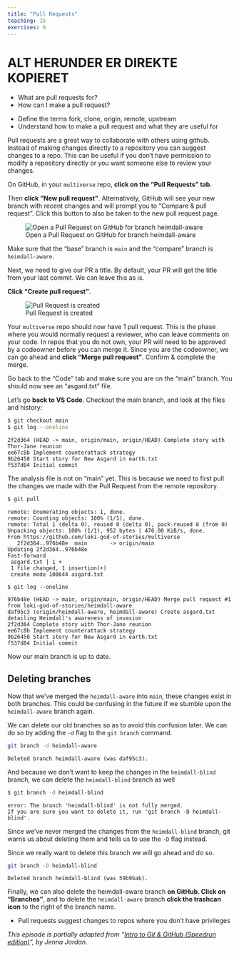 ```yaml
---
title: "Pull Requests"
teaching: 15
exercises: 0
---
```


# ALT HERUNDER ER DIREKTE KOPIERET

:::::::::::::::::::::::::::::::::::::: questions 

- What are pull requests for?
- How can I make a pull request?

::::::::::::::::::::::::::::::::::::::::::::::::

::::::::::::::::::::::::::::::::::::: objectives

- Define the terms fork, clone, origin, remote, upstream
- Understand how to make a pull request and what they are useful for

::::::::::::::::::::::::::::::::::::::::::::::::


:::::::::::::::: callout

Pull requests are a great way to collaborate with others using github.
Instead of making changes directly to a repository you can suggest changes to a repo.
This can be useful if you don't have permission to modify a repository directly or
you want someone else to review your changes.

:::::::::::::::::::::

On GitHub, in your `multiverse` repo, **click on the "Pull Requests" tab**. 

Then **click "New pull request"**. Alternatively, GitHub will see your new branch with recent changes and will prompt you to "Compare & pull request". Click this button to also be taken to the new pull request page.

![Open a Pull Request on GitHub for branch heimdall-aware](fig/github-open-pr.png)

Make sure that the "base" branch is `main` and the "compare" branch is `heimdall-aware`.

Next, we need to give our PR a title. By default, your PR will get the title from your last commit. We can leave this as is.

**Click "Create pull request"**.

![Pull Request is created](fig/github-pr-opened.png)

Your `multiverse` repo should now have 1 pull request. This is the phase where you would normally request a reviewer, who can leave comments on your code. In repos that you do not own, your PR will need to be approved by a codeowner before you can merge it. Since you are the codeowner, we can go ahead and **click "Merge pull request"**. Confirm & complete the merge.

Go back to the "Code" tab and make sure you are on the "main" branch. You should now see an "asgard.txt" file.

Let's go **back to VS Code**. Checkout the main branch, and look at the files and history:

```bash
$ git checkout main
$ git log --oneline
```

```output
2f2d364 (HEAD -> main, origin/main, origin/HEAD) Complete story with Thor-Jane reunion
ee67c8b Implement counterattack strategy
9b26458 Start story for New Asgard in earth.txt
f537d84 Initial commit
```

The analysis file is not on "main" yet. This is because we need to first pull the changes we made with the Pull Request from the remote repository.

```bash
$ git pull
```

```output
remote: Enumerating objects: 1, done.
remote: Counting objects: 100% (1/1), done.
remote: Total 1 (delta 0), reused 0 (delta 0), pack-reused 0 (from 0)
Unpacking objects: 100% (1/1), 952 bytes | 476.00 KiB/s, done.
From https://github.com/loki-god-of-stories/multiverse
   2f2d364..976b48e  main       -> origin/main
Updating 2f2d364..976b48e
Fast-forward
 asgard.txt | 1 +
 1 file changed, 1 insertion(+)
 create mode 100644 asgard.txt
```

```
$ git log --oneline
```

```output
976b48e (HEAD -> main, origin/main, origin/HEAD) Merge pull request #1 from loki-god-of-stories/heimdall-aware
daf95c3 (origin/heimdall-aware, heimdall-aware) Create asgard.txt detailing Heimdall's awareness of invasion
2f2d364 Complete story with Thor-Jane reunion
ee67c8b Implement counterattack strategy
9b26458 Start story for New Asgard in earth.txt
f537d84 Initial commit
```

Now our main branch is up to date.

## Deleting branches

Now that we've merged the `heimdall-aware` into `main`, these changes
exist in both branches. This could be confusing in the future if we
stumble upon the `heimdall-aware` branch again.

We can delete our old branches so as to avoid this confusion later.
We can do so by adding the `-d` flag to the `git branch` command.

```bash
git branch -d heimdall-aware
```

```output
Deleted branch heimdall-aware (was daf95c3).
```

And because we don't want to keep the changes in the `heimdall-blind` branch,
we can delete the `heimdall-blind` branch as well

```bash
$ git branch -d heimdall-blind
```

```output
error: The branch 'heimdall-blind' is not fully merged.
If you are sure you want to delete it, run 'git branch -D heimdall-blind'.
```

Since we've never merged the changes from the `heimdall-blind` branch,
git warns us about deleting them and tells us to use the `-D` flag instead.

Since we really want to delete this branch we will go ahead and do so.

```bash
git branch -D heimdall-blind
```

```output
Deleted branch heimdall-blind (was 59b9bab).
```

Finally, we can also delete the heimdall-aware branch **on GitHub. Click on "Branches"**, and to delete the `heimdall-aware` branch **click the trashcan icon** to the right of the branch name.

:::::::::::::::::::::::::::::::::::::::: keypoints

- Pull requests suggest changes to repos where you don't have privileges

::::::::::::::::::::::::::::::::::::::::::::::::::

*This episode is partially adapted from "[Intro to Git & GitHub (Speedrun edition)](https://jennajordan.me/git-novice-speedrun)", by Jenna Jordan.*
